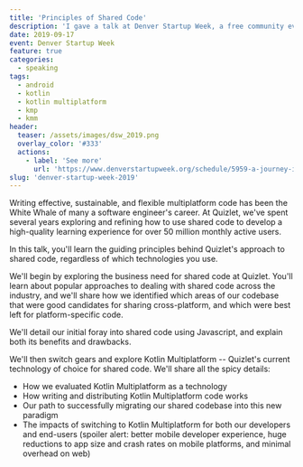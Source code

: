 ```yaml
---
title: 'Principles of Shared Code'
description: 'I gave a talk at Denver Startup Week, a free community event.'
date: 2019-09-17
event: Denver Startup Week
feature: true
categories:
  - speaking
tags:
  - android
  - kotlin
  - kotlin multiplatform
  - kmp
  - kmm
header:
  teaser: /assets/images/dsw_2019.png
  overlay_color: '#333'
  actions:
    - label: 'See more'
      url: 'https://www.denverstartupweek.org/schedule/5959-a-journey-in-shared-code-with-kotlin-multiplatform'
slug: 'denver-startup-week-2019'
---
```


Writing effective, sustainable, and flexible multiplatform code has been the White Whale of many a software engineer's career. At Quizlet, we've spent several years exploring and refining how to use shared code to develop a high-quality learning experience for over 50 million monthly active users.

In this talk, you'll learn the guiding principles behind Quizlet's approach to shared code, regardless of which technologies you use.

We'll begin by exploring the business need for shared code at Quizlet. You'll learn about popular approaches to dealing with shared code across the industry, and we'll share how we identified which areas of our codebase that were good candidates for sharing cross-platform, and which were best left for platform-specific code.

We'll detail our initial foray into shared code using Javascript, and explain both its benefits and drawbacks.

We'll then switch gears and explore Kotlin Multiplatform -- Quizlet's current technology of choice for shared code. We'll share all the spicy details:

- How we evaluated Kotlin Multiplatform as a technology
- How writing and distributing Kotlin Multiplatform code works
- Our path to successfully migrating our shared codebase into this new paradigm
- The impacts of switching to Kotlin Multiplatform for both our developers and end-users (spoiler alert: better mobile developer experience, huge reductions to app size and crash rates on mobile platforms, and minimal overhead on web)
